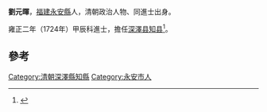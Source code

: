'''劉元暉'''，[[福建|福建]][[永安縣|永安縣]]人，清朝政治人物、同進士出身。

雍正二年（1724年）甲辰科進士，擔任[[深澤县|深澤县]][[知县|知县]]<ref>{{cite news|title=福建三明市志-第一节　历代进士(已知)名表|author=福建省地方志编纂委员会|url=http://www.fjsq.gov.cn/showtext.asp?ToBook=3147&index=3580|accessdate=2013-08-31|newspaper=福建省地方志编纂委员会|archive-url=https://web.archive.org/web/20131002173013/http://www.fjsq.gov.cn/showtext.asp?ToBook=3147&index=3580|archive-date=2013-10-02|dead-url=yes}}</ref>。

==參考==
{{reflist}}
{{清朝人物小作品}}
{{雍正二年甲辰科殿試金榜}}
{{DEFAULTSORT:Liu劉}}
[[Category:清朝深澤縣知縣|Category:清朝深澤縣知縣]]
[[Category:永安市人|Category:永安市人]]